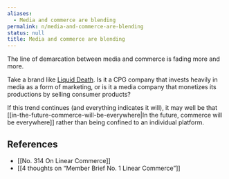 ```yaml
---
aliases:
  - Media and commerce are blending
permalink: n/media-and-commerce-are-blending
status: null
title: Media and commerce are blending
---
```

The line of demarcation between media and commerce is fading more and more.

Take a brand like [Liquid Death](https://liquiddeath.com). Is it a CPG company that invests heavily in media as a form of marketing, or is it a media company that monetizes its productions by selling consumer products?

If this trend continues (and everything indicates it will), it may well be that [[in-the-future-commerce-will-be-everywhere|In the future, commerce will be everywhere]] rather than being confined to an individual platform.

## References

- [[No. 314 On Linear Commerce]]
- [[4 thoughts on “Member Brief No. 1 Linear Commerce”]]
